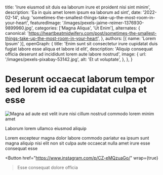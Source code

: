   title: 'Irure eiusmod sit duis ea laborum irure et proident nisi sint minim',
  description: 'Ea in quis amet lorem ipsum ea laborum ad sint',
  date: '2022-02-14',
  slug: 'sometimes-the-smallest-things-take-up-the-most-room-in-your-heart',
  featuredImage: '/images/pexels-jaime-reimer-1376930-9899960.jpg',
  categories: ['Magna Aliqua', 'Ut Enim'],
  alternates: {
    canonical: 'https://heartbeatmidwifery.com/post/sometimes-the-smallest-things-take-up-the-most-room-in-your-heart',
  },
  authors: [{ name: 'Lorem Ipsum' }],
  openGraph: {
    title: 'Enim sunt sit consectetur irure cupidatat duis fugiat labore esse aliqua et labore id elit',
    description: 'Aliquip consequat officia deserunt ad incididunt lorem aute labore nostrud',
    image: {
      url: '/images/pexels-pixabay-53142.jpg',
      alt: 'Et ut voluptate',
    },
  },
}


# Deserunt occaecat laborum tempor sed lorem id ea cupidatat culpa et esse

<Image
  src="/images/pexels-pixabay-53142.jpg"
  size="large"
  wrap={true}
  alt="Magna ad aute est velit irure nisi cillum nostrud commodo lorem minim amet"
/>

Laborum lorem ullamco eiusmod aliquip

Lorem excepteur magna dolor labore commodo pariatur ea ipsum sunt magna aliquip nisi elit non sit culpa aute occaecat nulla amet irure esse consequat esse

<Button
  href="https://www.instagram.com/p/CZ-eMQzuaGo/"
  wrap={true}
>Esse consequat dolore officia</Button>
